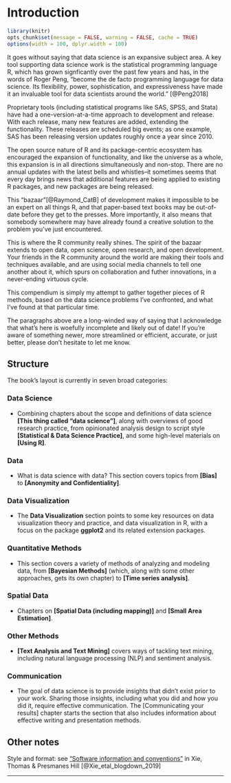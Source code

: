 # Introduction {#introduction}

```r
library(knitr)
opts_chunk$set(message = FALSE, warning = FALSE, cache = TRUE)
options(width = 100, dplyr.width = 100)
```

It goes without saying that data science is an expansive subject area. A key tool supporting data science work is the statistical programming language R, which has grown signficantly over the past few years and has, in the words of Roger Peng, "become the de facto programming language for data science. Its flexibility, power, sophistication, and expressiveness have made it an invaluable tool for data scientists around the world." [@Peng2018]

Proprietary tools (including statistical programs like SAS, SPSS, and Stata) have had a one-version-at-a-time approach to development and release. With each release, many new features are added, extending the functionality. These releases are scheduled big events; as one example, SAS has been releasing version updates roughly once a year since 2010.

The open source nature of R and its package-centric ecosystem has encouraged the expansion of functionality, and like the universe as a whole, this expansion is in all directions simultaneously and non-stop. There are no annual updates with the latest bells and whistles--it sometimes seems that every day brings news that additional features are being applied to existing R packages, and new packages are being released.

This "bazaar"[@Raymond_CatB] of development makes it impossible to be an expert on all things R, and that paper-based text books may be out-of-date before they get to the presses. More importantly, it also means that somebody somewhere may have already found a creative solution to the problem you've just encountered.

This is where the R community really shines. The spirit of the bazaar extends to open data, open science, open research, and open development. Your friends in the R community around the world are making their tools and techniques available, and are using social media channels to tell one another about it, which spurs on collaboration and futher innovations, in a never-ending virtuous cycle.

This compendium is simply my attempt to gather together pieces of R methods, based on the data science problems I've confronted, and what I've found at that particular time. 

The paragraphs above are a long-winded way of saying that I acknowledge that what's here is woefully incomplete and likely out of date! If you're aware of something newer, more streamlined or efficient, accurate, or just better, please don't hesitate to let me know.

## Structure

The book's layout is currently in seven broad categories:

### Data Science 

* Combining chapters about the scope and definitions of data science **[This thing called "data science"]**, along with overviews of good research practice, from opinionated analysis design to script style **[Statistical & Data Science Practice]**, and some high-level materials on **[Using R]**.


### Data 

* What is data science with data? This section covers topics from **[Bias]** to **[Anonymity and Confidentiality]**.



### Data Visualization

* The **Data Visualization** section points to some key resources on data visualization theory and practice, and data visualization in R, with a focus on the package **ggplot2** and its related extension packages.



### Quantitative Methods


* This section covers a variety of methods of analyzing and modeling data, from **[Bayesian Methods]** (which, along with some other approaches, gets its own chapter) to **[Time series analysis]**.


### Spatial Data

* Chapters on **[Spatial Data (including mapping)]** and **[Small Area Estimation]**.


### Other Methods

* **[Text Analysis and Text Mining]** covers ways of tackling text mining, including natural language processing (NLP) and sentiment analysis.



### Communication

* The goal of data science is to provide insights that didn't exist prior to your work. Sharing those insights, including what you did and how you did it, require effective communication. The [Communicating your results] chapter starts the section that also includes information about effective writing and presentation methods. 



## Other notes

Style and format: see ["Software information and conventions"](https://bookdown.org/yihui/blogdown/software-info.html) in Xie, Thomas & Presmanes Hill [@Xie_etal_blogdown_2019]


***

